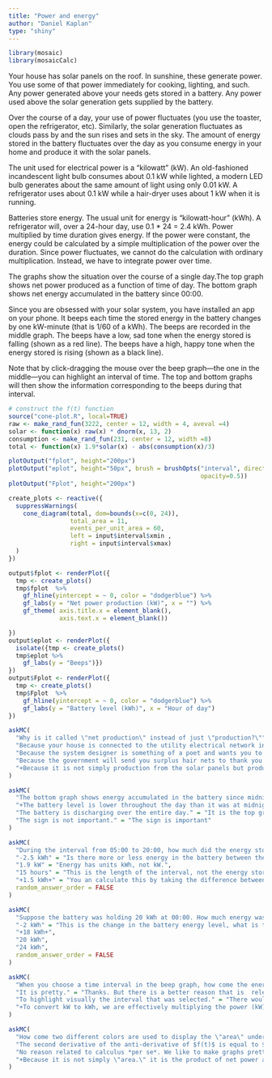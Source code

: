 ```yaml
---
title: "Power and energy"
author: "Daniel Kaplan"
type: "shiny"
---
```


```r
library(mosaic)
library(mosaicCalc)
```

Your house has solar panels on the roof. In sunshine, these generate power. You use some of that power immediately for cooking, lighting, and such. Any power generated above your needs gets stored in a battery. Any power used above the solar generation gets supplied by the battery.

Over the course of a day, your use of power fluctuates (you use the toaster, open the refrigerator, etc). Similarly, the solar generation fluctuates as clouds pass by and the sun rises and sets in the sky. The amount of energy stored in the battery fluctuates over the day as you consume energy in your home and produce it with the solar panels. 

The unit used for electrical power is a "kilowatt" (kW). An old-fashioned incandescent light bulb consumes about 0.1 kW while lighted, a modern LED bulb generates about the same amount of light using only 0.01 kW. A refrigerator uses about 0.1 kW while a hair-dryer uses about 1 kW when it is running.

Batteries store energy. The usual unit for energy is "kilowatt-hour" (kWh). A refrigerator will, over a 24-hour day, use 0.1 * 24 = 2.4 kWh. Power multiplied by time duration gives energy. If the power were constant, the energy could be calculated by a simple multiplication of the power over the duration. Since power fluctuates, we cannot do the calculation with ordinary multiplication. Instead, we have to integrate power over time.

The graphs show the situation over the course of a single day.The top graph shows net power produced as a function of time of day. The bottom graph shows net energy accumulated in the battery since 00:00.  

Since you are obsessed with your solar system, you have installed an app on your phone. It beeps each time the stored energy in the battery changes by one kW-minute (that is 1/60 of a kWh). The beeps are recorded in the middle graph. The beeps have a low, sad tone when the energy stored is falling (shown as a red line). The beeps have a high, happy tone when the energy stored is rising (shown as a black line). 

Note that by click-dragging the mouse over the beep graph---the one in the middle---you can highlight an interval of time. The top and bottom graphs will then show the information corresponding to the beeps during that interval.

```r
# construct the f(t) function
source("cone-plot.R", local=TRUE)
raw <- make_rand_fun(3222, center = 12, width = 4, aveval =4)
solar <- function(x) raw(x) * dnorm(x, 13, 2)
consumption <- make_rand_fun(231, center = 12, width =8)
total <- function(x) 1.9*solar(x) - abs(consumption(x)/3)

```
```r
plotOutput("fplot", height="200px")
plotOutput("eplot", height="50px", brush = brushOpts("interval", direction="x",
                                                     opacity=0.5))
plotOutput("Fplot", height="200px")
```

```r
create_plots <- reactive({
  suppressWarnings(
    cone_diagram(total, dom=bounds(x=c(0, 24)), 
                 total_area = 11, 
                 events_per_unit_area = 60,
                 left = input$interval$xmin , 
                 right = input$interval$xmax)
  )
})

output$fplot <- renderPlot({
  tmp <- create_plots()
  tmp$fplot  %>%
    gf_hline(yintercept = ~ 0, color = "dodgerblue") %>%
    gf_labs(y = "Net power production (kW)", x = "") %>%
    gf_theme( axis.title.x = element_blank(),
              axis.text.x = element_blank())

})
output$eplot <- renderPlot({
  isolate({tmp <- create_plots()
  tmp$eplot %>%
    gf_labs(y = "Beeps")})
})
output$Fplot <- renderPlot({
  tmp <- create_plots()
  tmp$Fplot  %>%
    gf_hline(yintercept = ~ 0, color = "dodgerblue") %>%
    gf_labs(y = "Battery level (kWh)", x = "Hour of day")
})
```

```r
askMC(
  "Why is it called \"net production\" instead of just \"production?\"",
  "Because your house is connected to the utility electrical network in case you need extra power.",
  "Because the system designer is something of a poet and wants you to think of the solar cells as a kind of fishing net harvesting photons.",
  "Because the government will send you surplus hair nets to thank you for reducing CO2 production.",
  "+Because it is not simply production from the solar panels but production *minus* consumption (the solar panels require energy to run). If you ignored consumption, you would call it \"gross energy produced.\"+"
)
```

```r
askMC(
  "The bottom graph shows energy accumulated in the battery since midnight. What does it mean that the energy accumulated is negative?",
  "+The battery level is lower throughout the day than it was at midnight.+",
  "The battery is discharging over the entire day." = "It is the top graph, net power production, that tells if if the battery is charging (positive net production) or discharging (negative net production). So this statement is not always accurate",
  "The sign is not important." = "The sign is important"
)
```

```r
askMC(
  "During the interval from 05:00 to 20:00, how much did the energy stored by the battery change? Highlight that interval in the beeps graph.",
  "-2.5 kWh" = "Is there more or less energy in the battery between these two points?",
  "1.9 kW" = "Energy has units kWh, not kW.",
  "15 hours" = "This is the length of the interval, not the energy stored.",
  "+1.5 kWh+" = "You an calculate this by taking the difference between the relative battery level at the end of the interval and at the start of the interval. These values are shown as blue dots on the bottom graph (if you used the cursor to highlight the interval).",
  random_answer_order = FALSE
)
```

```r
askMC(
  "Suppose the battery was holding 20 kWh at 00:00. How much energy was it holding at 15:00?",
  "-2 kWh" = "This is the change in the battery energy level, what is the actual value at the level?",
  "+18 kWh+",
  "20 kWh",
  "24 kWh",
  random_answer_order = FALSE
)
```

```r
askMC(
  "When you choose a time interval in the beep graph, how come the energy stored (in kWh) is displayed as an area in the top graph? Keep in mind that the vertical scale of the top graph is kW, not kWh.",
  "It is pretty." = "Thanks. But there is a better reason that is  relevant to calculus.",
  "To highlight visually the interval that was selected." = "There would be other ways to show the interval.",
  "+To convert kW to kWh, we are effectively multiplying the power (kW) by the time duration. Power is on the vertical axis, time duration is on the horizontal axis. Multiplying the two corresponds to the area under the graph.+" = "In this instance, energy is acting as the anti-derivative of the power function with respect to time"
)
```

```r
askMC(
  "How come two different colors are used to display the \"area\" under the net power curve?",
  "The second derivative of the anti-derivative of $f(t)$ is equal to $f(t)$." = "The statement is true, but it is irrelevant to the question being asked.",
  "No reason related to calculus *per se*. We like to make graphs pretty.",
  "+Because it is not simply \"area.\" it is the product of net power and time duration, and sometimes this quantity is negative. The color indicates whether the quantity is positive or negative at any instant.+"
)
```


